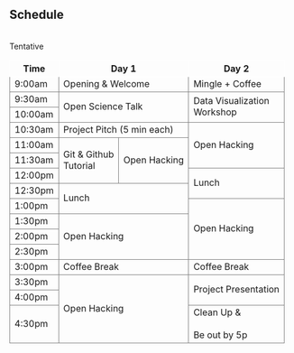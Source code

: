 <section id="schedule" class="bg-secondary">
<div class="container">
<div class="row">
<div class="col-lg-12 mx-auto text-center">
<h2>Schedule</h2>

<br>Tentative
<br>

<style> 
.table th{
    border: white solid 1px;
}
.table td{
    border: grey solid 1px;
}
}
</style>

<table class="table table-hover text-center">
  <tr>
    <th class="tg-0pky">Time</th>
    <th class="tg-c3ow" colspan="2">Day 1</th>
    <th class="tg-c3ow" colspan="2"> Day 2</th>
  </tr>
  <tr>
    <td class="tg-0pky">9:00am</td>
    <td class="tg-c3ow" colspan="2">Opening &amp; Welcome</td>
    <td class="tg-c3ow" colspan="2">Mingle + Coffee</td>
  </tr>
  <tr>
    <td class="tg-0pky">9:30am</td>
    <td class="tg-9wq8" colspan="2" rowspan="2">Open Science Talk</td>
    <td class="tg-9wq8" colspan="2" rowspan="2">Data Visualization <br>Workshop</td>
  </tr>
  <tr>
    <td class="tg-0pky">10:00am</td>
  </tr>
  <tr>
    <td class="tg-0pky">10:30am</td>
    <td class="tg-c3ow" colspan="2">Project Pitch (5 min each)</td>
    <td class="tg-9wq8" colspan="2" rowspan="3">Open Hacking</td>
  </tr>
  <tr>
    <td class="tg-0pky">11:00am</td>
    <td class="tg-9wq8" rowspan="3">Git &amp; Github<br>Tutorial</td>
    <td class="tg-9wq8" rowspan="3">Open Hacking<br></td>
  </tr>
  <tr>
    <td class="tg-0pky">11:30am</td>
  </tr>
  <tr>
    <td class="tg-0pky">12:00pm</td>
    <td class="tg-9wq8" colspan="2" rowspan="2">Lunch</td>
  </tr>
  <tr>
    <td class="tg-0pky">12:30pm</td>
    <td class="tg-9wq8" colspan="2" rowspan="2">Lunch</td>
  </tr>
  <tr>
    <td class="tg-0pky">1:00pm</td>
    <td class="tg-9wq8" colspan="2" rowspan="4">Open Hacking</td>
  </tr>
  <tr>
    <td class="tg-0pky">1:30pm</td>
    <td class="tg-9wq8" colspan="2" rowspan="3">Open Hacking</td>
  </tr>
  <tr>
    <td class="tg-0pky">2:00pm</td>
  </tr>
  <tr>
    <td class="tg-0pky">2:30pm</td>
  </tr>
  <tr>
    <td class="tg-0pky">3:00pm</td>
    <td class="tg-c3ow" colspan="2">Coffee Break</td>
    <td class="tg-c3ow" colspan="2">Coffee Break</td>
  </tr>
  <tr>
    <td class="tg-0pky">3:30pm</td>
    <td class="tg-9wq8" colspan="2" rowspan="3">Open Hacking</td>
    <td class="tg-9wq8" colspan="2" rowspan="2">Project Presentation</td>
  </tr>
  <tr>
    <td class="tg-0pky">4:00pm</td>
  </tr>
  <tr>
    <td class="tg-0pky">4:30pm</td>
    <td class="tg-c3ow" colspan="2">Clean Up &amp; <br><br>Be out by 5p</td>
  </tr>
</table>
</div>
</div>
</div>
</section>